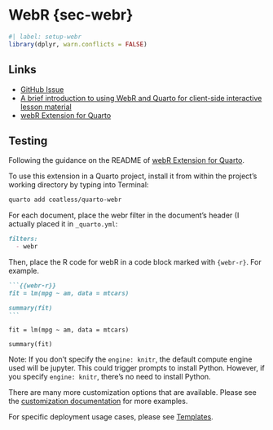 # WebR {sec-webr}

```r
#| label: setup-webr
library(dplyr, warn.conflicts = FALSE)
```

## Links

- [GitHub Issue](https://github.com/orgs/brad-cannell/projects/3/views/4?pane=issue&itemId=34978068)
- [A brief introduction to using WebR and Quarto for client-side interactive lesson material](https://jabberwocky.weecology.org/2023/03/13/a-brief-introduction-to-using-webr-and-quarto-for-client-side-interactive-lesson-material/)
- [webR Extension for Quarto](https://github.com/coatless/quarto-webr)

## Testing

Following the guidance on the README of [webR Extension for Quarto](https://github.com/coatless/quarto-webr).

To use this extension in a Quarto project, install it from within the project's working directory by typing into Terminal:

````markdown
quarto add coatless/quarto-webr
````

For each document, place the webr filter in the document's header (I actually placed it in `_quarto.yml`:

````markdown
filters:
  - webr
````

Then, place the R code for webR in a code block marked with `{webr-r}`. For example.

````markdown
```{{webr-r}}
fit = lm(mpg ~ am, data = mtcars)

summary(fit)
```
````

```webr-r
fit = lm(mpg ~ am, data = mtcars)

summary(fit)
```

Note: If you don't specify the `engine: knitr`, the default compute engine used will be jupyter. This could trigger prompts to install Python. However, if you specify `engine: knitr`, there's no need to install Python.

There are many more customization options that are available. Please see the [customization documentation](https://quarto-webr.thecoatlessprofessor.com/qwebr-meta-options.html) for more examples.

For specific deployment usage cases, please see [Templates](https://quarto-webr.thecoatlessprofessor.com/qwebr-deployment-templates.html).

